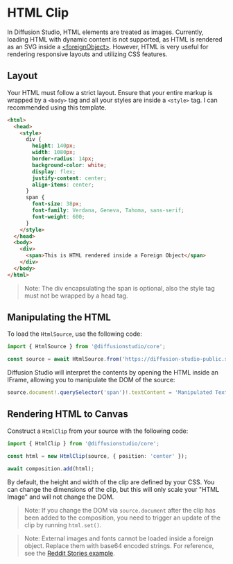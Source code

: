 # HTML Clip

In Diffusion Studio, HTML elements are treated as images. Currently, loading HTML with dynamic content is not supported, as HTML is rendered as an SVG inside a [\<foreignObject\>](https://developer.mozilla.org/en-US/docs/Web/SVG/Element/foreignObject). However, HTML is very useful for rendering responsive layouts and utilizing CSS features.

## Layout

Your HTML must follow a strict layout. Ensure that your entire markup is wrapped by a `<body>` tag and all your styles are inside a `<style>` tag. I can recommended using this template.

```html
<html>
  <head>
    <style>
      div {
        height: 140px;
        width: 1080px;
        border-radius: 14px;
        background-color: white;
        display: flex;
        justify-content: center;
        align-items: center;
      }
      span {
        font-size: 38px;
        font-family: Verdana, Geneva, Tahoma, sans-serif;
        font-weight: 600;
      }
    </style>
  </head>
  <body>
    <div>
      <span>This is HTML rendered inside a Foreign Object</span>
    </div>
  </body>
</html>
```

> Note: The div encapsulating the span is optional, also the style tag must not be wrapped by a head tag.

## Manipulating the HTML

To load the `HtmlSource`, use the following code:

```typescript
import { HtmlSource } from '@diffusionstudio/core';

const source = await HtmlSource.from('https://diffusion-studio-public.s3.eu-central-1.amazonaws.com/html/sample_html.html');
```

Diffusion Studio will interpret the contents by opening the HTML inside an IFrame, allowing you to manipulate the DOM of the source:

```typescript
source.document!.querySelector('span')!.textContent = 'Manipulated Text Content';
```

## Rendering HTML to Canvas

Construct a `HtmlClip` from your source with the following code:

```typescript
import { HtmlClip } from '@diffusionstudio/core';

const html = new HtmlClip(source, { position: 'center' });

await composition.add(html);
```

By default, the height and width of the clip are defined by your CSS. You can change the dimensions of the clip, but this will only scale your "HTML Image" and will not change the DOM.

> Note: If you change the DOM via `source.document` after the clip has been added to the composition, you need to trigger an update of the clip by running `html.set()`.

> Note: External images and fonts cannot be loaded inside a foreign object. Replace them with base64 encoded strings. For reference, see the [Reddit Stories example](https://github.com/diffusionstudio/core/blob/main/examples/scripting/src/reddit-stories.ts).
